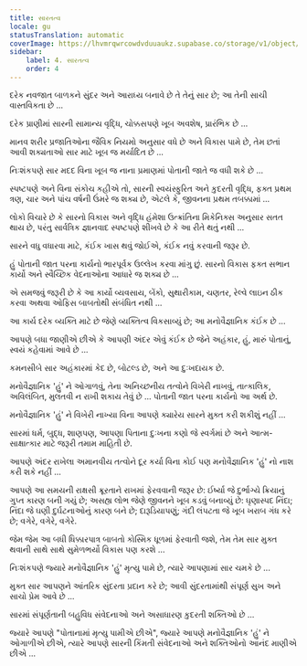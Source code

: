 ```yaml
---
title: સારતત્વ
locale: gu
statusTranslation: automatic
coverImage: https://lhvmrqwrcowdvduuaukz.supabase.co/storage/v1/object/public/strapi-uploads/small_cover-tratado-de-psicologia-revolucionaria.webp-5e15e1cec4e0ebebcde5d7fc7565d8fd.webp
sidebar:
    label: 4. સારતત્વ
    order: 4
---
```

દરેક નવજાત બાળકને સુંદર અને આરાધ્ય બનાવે છે તે તેનું સાર છે; આ તેની સાચી વાસ્તવિકતા છે ...

દરેક પ્રાણીમાં સારની સામાન્ય વૃદ્ધિ, ચોક્કસપણે ખૂબ અવશેષ, પ્રારંભિક છે ...

માનવ શરીર પ્રજાતિઓના જૈવિક નિયમો અનુસાર વધે છે અને વિકાસ પામે છે, તેમ છતાં આવી શક્યતાઓ સાર માટે ખૂબ જ મર્યાદિત છે ...

નિઃશંકપણે સાર મદદ વિના ખૂબ જ નાના પ્રમાણમાં પોતાની જાતે જ વધી શકે છે ...

સ્પષ્ટપણે અને વિના સંકોચ કહીએ તો, સારની સ્વયંસ્ફુરિત અને કુદરતી વૃદ્ધિ, ફક્ત પ્રથમ ત્રણ, ચાર અને પાંચ વર્ષની ઉંમરે જ શક્ય છે, એટલે કે, જીવનના પ્રથમ તબક્કામાં ...

લોકો વિચારે છે કે સારનો વિકાસ અને વૃદ્ધિ હંમેશા ઉત્ક્રાંતિના મિકેનિક્સ અનુસાર સતત થાય છે, પરંતુ સાર્વત્રિક જ્ઞાનવાદ સ્પષ્ટપણે શીખવે છે કે આ રીતે થતું નથી ...

સારને વધુ વધારવા માટે, કંઈક ખાસ થવું જોઈએ, કંઈક નવું કરવાની જરૂર છે.

હું પોતાની જાત પરના કાર્યનો ભારપૂર્વક ઉલ્લેખ કરવા માંગુ છું. સારનો વિકાસ ફક્ત સભાન કાર્યો અને સ્વૈચ્છિક વેદનાઓના આધારે જ શક્ય છે ...

એ સમજવું જરૂરી છે કે આ કાર્યો વ્યવસાય, બેંકો, સુથારીકામ, ચણતર, રેલ્વે લાઇન ઠીક કરવા અથવા ઓફિસ બાબતોથી સંબંધિત નથી ...

આ કાર્ય દરેક વ્યક્તિ માટે છે જેણે વ્યક્તિત્વ વિકસાવ્યું છે; આ મનોવૈજ્ઞાનિક કંઈક છે ...

આપણે બધા જાણીએ છીએ કે આપણી અંદર એવું કંઈક છે જેને અહંકાર, હું, મારું પોતાનું, સ્વયં કહેવામાં આવે છે ...

કમનસીબે સાર અહંકારમાં કેદ છે, બોટલ્ડ છે, અને આ દુઃખદાયક છે.

મનોવૈજ્ઞાનિક 'હું' ને ઓગાળવું, તેના અનિચ્છનીય તત્વોને વિખેરી નાખવું, તાત્કાલિક, અવિલંબિત, મુલતવી ન રાખી શકાય તેવું છે ... પોતાની જાત પરના કાર્યનો આ અર્થ છે.

મનોવૈજ્ઞાનિક 'હું' ને વિખેરી નાખ્યા વિના આપણે ક્યારેય સારને મુક્ત કરી શકીશું નહીં ...

સારમાં ધર્મ, બુદ્ધ, શાણપણ, આપણા પિતાના દુઃખના કણો જે સ્વર્ગમાં છે અને આત્મ-સાક્ષાત્કાર માટે જરૂરી તમામ માહિતી છે.

આપણે અંદર રાખેલા અમાનવીય તત્વોને દૂર કર્યા વિના કોઈ પણ મનોવૈજ્ઞાનિક 'હું' નો નાશ કરી શકે નહીં ...

આપણે આ સમયની રાક્ષસી ક્રૂરતાને રાખમાં ફેરવવાની જરૂર છે: ઈર્ષ્યા જે દુર્ભાગ્યે ક્રિયાનું ગુપ્ત કારણ બની ગયું છે; અસહ્ય લોભ જેણે જીવનને ખૂબ કડવું બનાવ્યું છે: ઘૃણાસ્પદ નિંદા; નિંદા જે ઘણી દુર્ઘટનાઓનું કારણ બને છે; દારૂડિયાપણું; ગંદી લંપટતા જે ખૂબ ખરાબ ગંધ કરે છે; વગેરે, વગેરે, વગેરે.

જેમ જેમ આ બધી ધિક્કારપાત્ર બાબતો કોસ્મિક ધૂળમાં ફેરવાતી જશે, તેમ તેમ સાર મુક્ત થવાની સાથે સાથે સુમેળભર્યો વિકાસ પણ કરશે ...

નિઃશંકપણે જ્યારે મનોવૈજ્ઞાનિક 'હું' મૃત્યુ પામે છે, ત્યારે આપણામાં સાર ચમકે છે ...

મુક્ત સાર આપણને આંતરિક સુંદરતા પ્રદાન કરે છે; આવી સુંદરતામાંથી સંપૂર્ણ સુખ અને સાચો પ્રેમ આવે છે ...

સારમાં સંપૂર્ણતાની બહુવિધ સંવેદનાઓ અને અસાધારણ કુદરતી શક્તિઓ છે ...

જ્યારે આપણે "પોતાનામાં મૃત્યુ પામીએ છીએ", જ્યારે આપણે મનોવૈજ્ઞાનિક 'હું' ને ઓગાળીએ છીએ, ત્યારે આપણે સારની કિંમતી સંવેદનાઓ અને શક્તિઓનો આનંદ માણીએ છીએ ...

